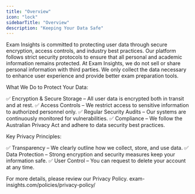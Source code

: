```yaml
---
title: "Overview"
icon: "lock"
sidebarTitle: "Overview"
description: "Keeping Your Data Safe"
---
```


Exam Insights is committed to protecting user data through secure encryption, access controls, and industry best practices. Our platform follows strict security protocols to ensure that all personal and academic information remains protected.
At Exam Insights, we do not sell or share personal information with third parties. We only collect the data necessary to enhance user experience and provide better exam preparation tools.

What We Do to Protect Your Data:

✅ Encryption & Secure Storage – All user data is encrypted both in transit and at rest.
✅ Access Controls – We restrict access to sensitive information to authorized personnel only.
✅ Regular Security Audits – Our systems are continuously monitored for vulnerabilities.
✅ Compliance – We follow the Australian Privacy Act and adhere to data security best practices.

Key Privacy Principles:

✅ Transparency – We clearly outline how we collect, store, and use data.
✅ Data Protection – Strong encryption and security measures keep your information safe.
✅ User Control – You can request to delete your account at any time.

For more details, please review our Privacy Policy. exam-insights.com/policies/privacy-policy/
